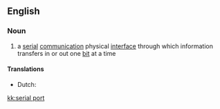 {{wikipedia}}
==English==

===Noun===
{{en-noun}}

# {{computers}} a [[serial]] [[communication]] physical [[interface]] through which information transfers in or out one [[bit]] at a time

====Translations====
* Dutch: {{t-|nl|seriële poort|c}}

[[kk:serial port]]